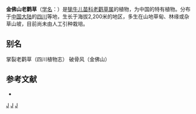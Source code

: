 {{Speciesbox 
| taxon = Geranium bockii
| authority = R. Knuth
}}

'''金佛山老鹳草'''（[[学名|学名]]：{{lang|la|''Geranium bockii''}}）是[[牻牛儿苗科|牻牛儿苗科]][[老鹳草属|老鹳草属]]的植物，为中国的特有植物。分布于[[中国大陆|中国大陆]]的[[四川|四川]]等地，生长于海拔2,200米的地区，多生在山地草甸、林缘或杂草山坡，目前尚未由人工引种栽培。

== 别名 ==
掌裂老鹳草（四川植物志） 破骨风（金佛山）

== 参考文献 ==
<div class="references-small">
* {{cite web| url =http://www.bioinfo.cn/db05/KmzwSpecies.php?action=view&id=9573| title =金佛山老鹳草| work =《中国高等植物数据库全库》| publisher =中国科学院微生物研究所| author =昆明植物研究所| accessdate =2009-02-24| deadurl =yes| archiveurl =https://web.archive.org/web/20160305080748/http://www.bioinfo.cn/db05/KmzwSpecies.php?action=view&id=9573| archivedate =2016-03-05}}
</div>
{{Taxonbar}}

[[Category:老鹳草属|J]]
[[Category:中國特有植物|J]]
[[Category:四川植物|J]]